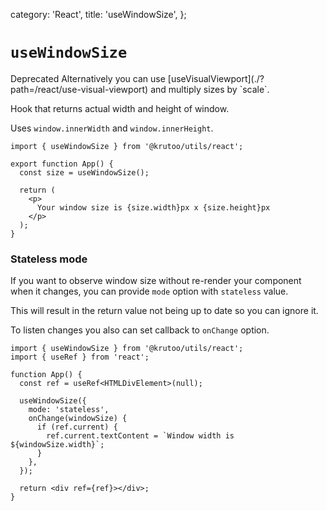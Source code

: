 
  category: 'React',
  title: 'useWindowSize',
};

# `useWindowSize`

<Callout level='danger'>
  <Callout.Heading>Deprecated</Callout.Heading>
  <Callout.Main>
    Alternatively you can use [useVisualViewport](./?path=/react/use-visual-viewport) and multiply
    sizes by `scale`.
  </Callout.Main>
</Callout>

Hook that returns actual width and height of window.

Uses `window.innerWidth` and `window.innerHeight`.

```tsx
import { useWindowSize } from '@krutoo/utils/react';

export function App() {
  const size = useWindowSize();

  return (
    <p>
      Your window size is {size.width}px x {size.height}px
    </p>
  );
}
```

### Stateless mode

If you want to observe window size without re-render your component when it changes,
you can provide `mode` option with `stateless` value.

This will result in the return value not being up to date so you can ignore it.

To listen changes you also can set callback to `onChange` option.

```tsx
import { useWindowSize } from '@krutoo/utils/react';
import { useRef } from 'react';

function App() {
  const ref = useRef<HTMLDivElement>(null);

  useWindowSize({
    mode: 'stateless',
    onChange(windowSize) {
      if (ref.current) {
        ref.current.textContent = `Window width is ${windowSize.width}`;
      }
    },
  });

  return <div ref={ref}></div>;
}
```
